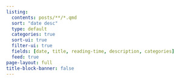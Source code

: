 ```yaml
---
listing:
  contents: posts/**/*.qmd
  sort: "date desc"
  type: default
  categories: true
  sort-ui: true
  filter-ui: true
  fields: [date, title, reading-time, description, categories]
  feed: true
page-layout: full
title-block-banner: false
---
```


```{=html}
<style>
html {
   background: url(img/reefscape.jpg);
   background-position: center;
   background-repeat: no-repeat;
   background-size: cover;
   background-attachment: fixed;
 }

body {
   color: black;
   position: absolute; 
   top: 30%; 
   left: 0; 
   width: 100%; 
   background: rgba(255,255,255, .5);;
}

@media screen and (max-width: 480px) {
    html {
     background: url(img/reefscape.jpg);
     background-size: cover;
     background-attachment: fixed;
     background-position: center;
     background-repeat: no-repeat;
    }
    body {
     color: black;
     left: 0;
     top: 0;
     bottom: 0;
     width: 100%; 
     background: rgba(255,255,255, .8);
  }
}
</style>
```
